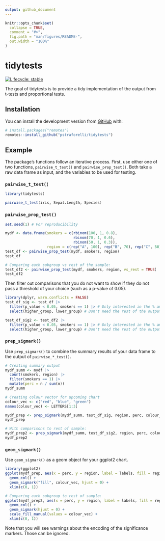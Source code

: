 ```yaml
---
output: github_document
---
```


<!-- README.md is generated from README.Rmd. Please edit that file -->

```r
knitr::opts_chunk$set(
  collapse = TRUE,
  comment = "#>",
  fig.path = "man/figures/README-",
  out.width = "100%"
)
```

# tidytests

<!-- badges: start -->
[![Lifecycle: stable](https://img.shields.io/badge/lifecycle-stable-green.svg)](https://www.tidyverse.org/lifecycle/#stable)
<!-- badges: end -->

The goal of tidytests is to provide a tidy implementation of the output from t-tests and proportional tests.

## Installation

You can install the development version from [GitHub](https://github.com/) with:

``` r
# install.packages("remotes")
remotes::install_github("pstraforelli/tidytests")
```

## Example

The package's functions follow an iterative process. First, use either one of two functions, `pairwise_t_test()` and `pairwise_prop_test()`. Both take a raw data frame as input, and the variables to be used for testing.

### `pairwise_t_test()`

```r
library(tidytests)

pairwise_t_test(iris, Sepal.Length, Species)
```

### `pairwise_prop_test()`

```r
set.seed(1) # For reproducibility

mydf <- data.frame(smokers = c(rbinom(100, 1, 0.8),
                               rbinom(70, 1, 0.6),
                               rbinom(50, 1, 0.3)),
                   region = c(rep("A", 100), rep("B", 70), rep("C", 50)))
test_df <- pairwise_prop_test(mydf, smokers, region)
test_df

# Comparing each subgroup vs rest of the sample:
test_df2 <- pairwise_prop_test(mydf, smokers, region, vs_rest = TRUE)
test_df2
```

Then filter out comparisons that you do not want to show if they do not pass a threshold of your choice (such as a p-value of 0.05).

```r
library(dplyr, warn.conflicts = FALSE)
test_df_sig <- test_df |> 
  filter(p_value < 0.05, smokers == 1) |> # Only interested in the % among smokers
  select(higher_group, lower_group) # Don't need the rest of the output for the following steps

test_df_sig2 <- test_df2 |> 
  filter(p_value < 0.05, smokers == 1) |> # Only interested in the % among smokers
  select(higher_group, lower_group) # Don't need the rest of the output for the following steps
```

### `prep_sigmark()`

Use `prep_sigmark()` to combine the summary results of your data frame to the output of `pairwise_*_test()`.

```r
# Creating summary output
mydf_summ <- mydf |> 
  count(smokers, region) |>
  filter(smokers == 1) |>
  mutate(perc = n / sum(n))
mydf_summ

# Creating colour vector for upcoming chart
colour_vec <- c("red", "blue", "green")
names(colour_vec) <- LETTERS[1:3]

mydf_prep <- prep_sigmark(mydf_summ, test_df_sig, region, perc, colour_vec, percent = TRUE, vs_rest = FALSE)
mydf_prep

# With comparisons to rest of sample:
mydf_prep2 <- prep_sigmark(mydf_summ, test_df_sig2, region, perc, colour_vec, percent = TRUE, vs_rest = TRUE)
mydf_prep2
```

### `geom_sigmark()`

Use `geom_sigmark()` as a geom object for your ggplot2 chart.

```r
library(ggplot2)
ggplot(mydf_prep, aes(x = perc, y = region, label = labels, fill = region)) +
  geom_col() +
  geom_sigmark("fill", colour_vec, hjust = 0) +
  xlim(c(0, 1))

# Comparing each subgroup to rest of sample:
ggplot(mydf_prep2, aes(x = perc, y = region, label = labels, fill = region)) +
  geom_col() +
  geom_sigmark(hjust = 0) +
  scale_fill_manual(values = colour_vec) + 
  xlim(c(0, 1))
```

Note that you will see warnings about the encoding of the significance markers. Those can be ignored.
